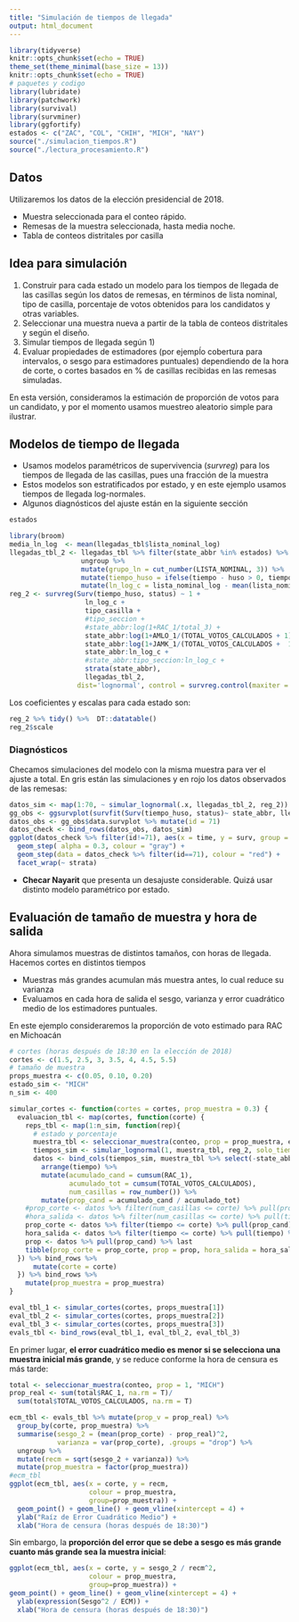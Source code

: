 ```yaml
---
title: "Simulación de tiempos de llegada"
output: html_document
---
```


```r
library(tidyverse)
knitr::opts_chunk$set(echo = TRUE)
theme_set(theme_minimal(base_size = 13))
knitr::opts_chunk$set(echo = TRUE)
# paquetes y codigo 
library(lubridate)
library(patchwork)
library(survival)
library(survminer)
library(ggfortify)
estados <- c("ZAC", "COL", "CHIH", "MICH", "NAY")
source("./simulacion_tiempos.R")
source("./lectura_procesamiento.R")
```


## Datos

Utilizaremos los datos de la elección presidencial de 2018.

- Muestra seleccionada para el conteo rápido.
- Remesas de la muestra seleccionada, hasta media noche.
- Tabla de conteos distritales por casilla

## Idea para simulación

1. Construir para cada estado un modelo para los tiempos de llegada de las casillas
según los datos de remesas, en términos de lista nominal, tipo de casilla, porcentaje
de votos obtenidos para los candidatos y otras variables.
2. Seleccionar una muestra nueva a partir de la tabla de conteos distritales y según
el diseño.
3. Simular tiempos de llegada según 1)
4. Evaluar propiedades de estimadores (por ejempĺo cobertura para intervalos, o sesgo
para estimadores puntuales) dependiendo de la hora de corte, o
cortes basados en % de casillas recibidas en las remesas simuladas. 

En esta versión, consideramos la estimación de proporción de votos para un candidato,
y por el momento usamos muestreo aleatorio simple para ilustrar.

## Modelos de tiempo de llegada

- Usamos modelos paramétricos de supervivencia (*survreg*) para los tiempos
de llegada de las casillas, pues una fracción de la muestra 
- Estos modelos son estratificados por estado, y en este ejemplo usamos tiempos
de llegada log-normales.
- Algunos diagnósticos del ajuste están en la siguiente sección

```r
estados 
```


```r
library(broom)
media_ln_log  <- mean(llegadas_tbl$lista_nominal_log) 
llegadas_tbl_2 <- llegadas_tbl %>% filter(state_abbr %in% estados) %>%
                  ungroup %>% 
                  mutate(grupo_ln = cut_number(LISTA_NOMINAL, 3)) %>% 
                  mutate(tiempo_huso = ifelse(tiempo - huso > 0, tiempo - huso, 0.001)) %>% 
                  mutate(ln_log_c = lista_nominal_log - mean(lista_nominal_log)) 
reg_2 <- survreg(Surv(tiempo_huso, status) ~ 1 +
                   ln_log_c +
                   tipo_casilla +
                   #tipo_seccion +
                   #state_abbr:log(1+RAC_1/total_3) + 
                   state_abbr:log(1+AMLO_1/(TOTAL_VOTOS_CALCULADOS + 1)) + 
                   state_abbr:log(1+JAMK_1/(TOTAL_VOTOS_CALCULADOS +  1)) +
                   state_abbr:ln_log_c + 
                   #state_abbr:tipo_seccion:ln_log_c + 
                   strata(state_abbr), 
                   llegadas_tbl_2, 
                 dist='lognormal', control = survreg.control(maxiter = 5000))
```

Los coeficientes y escalas para cada estado son:

```r
reg_2 %>% tidy() %>%  DT::datatable()
reg_2$scale
```


### Diagnósticos

Checamos simulaciones del modelo con la misma muestra para ver el ajuste a total.
En  gris están las simulaciones y en rojo los datos observados de las remesas:


```r
datos_sim <- map(1:70, ~ simular_lognormal(.x, llegadas_tbl_2, reg_2)) 
gg_obs <- ggsurvplot(survfit(Surv(tiempo_huso, status)~ state_abbr, llegadas_tbl_2))
datos_obs <- gg_obs$data.survplot %>% mutate(id = 71)
datos_check <- bind_rows(datos_obs, datos_sim)
ggplot(datos_check %>% filter(id!=71), aes(x = time, y = surv, group = id)) +
  geom_step( alpha = 0.3, colour = "gray") +
  geom_step(data = datos_check %>% filter(id==71), colour = "red") +
  facet_wrap(~ strata)
```

- **Checar Nayarit** que presenta un desajuste considerable. Quizá usar distinto
modelo paramétrico por estado.

## Evaluación de tamaño de muestra y hora de salida

Ahora simulamos muestras de distintos tamaños, con horas de llegada. Hacemos cortes en distintos tiempos

- Muestras más grandes acumulan más muestra antes, lo cual reduce su varianza
- Evaluamos en cada hora de salida el sesgo, varianza y error cuadrático medio de 
los estimadores puntuales.

En este ejemplo consideraremos la proporción de voto estimado para RAC en 
Michoacán

```r
# cortes (horas después de 18:30 en la elección de 2018)
cortes <- c(1.5, 2.5, 3, 3.5, 4, 4.5, 5.5)
# tamaño de muestra
props_muestra <- c(0.05, 0.10, 0.20)
estado_sim <- "MICH"
n_sim <- 400
```


```r
simular_cortes <- function(cortes = cortes, prop_muestra = 0.3) {
  evaluacion_tbl <- map(cortes, function(corte) {  
    reps_tbl <- map(1:n_sim, function(rep){
      # estado y porcentaje
      muestra_tbl <- seleccionar_muestra(conteo, prop = prop_muestra, estado_sim)
      tiempos_sim <- simular_lognormal(1, muestra_tbl, reg_2, solo_tiempos = TRUE)
      datos <- bind_cols(tiempos_sim, muestra_tbl %>% select(-state_abbr)) %>% 
        arrange(tiempo) %>% 
        mutate(acumulado_cand = cumsum(RAC_1), 
               acumulado_tot = cumsum(TOTAL_VOTOS_CALCULADOS),
               num_casillas = row_number()) %>% 
        mutate(prop_cand = acumulado_cand / acumulado_tot)
    #prop_corte <- datos %>% filter(num_casillas <= corte) %>% pull(prop_amlo) %>% last
    #hora_salida <- datos %>% filter(num_casillas <= corte) %>% pull(tiempo) %>% last
    prop_corte <- datos %>% filter(tiempo <= corte) %>% pull(prop_cand) %>% last
    hora_salida <- datos %>% filter(tiempo <= corte) %>% pull(tiempo) %>% last
    prop <- datos %>% pull(prop_cand) %>% last
    tibble(prop_corte = prop_corte, prop = prop, hora_salida = hora_salida)
  }) %>% bind_rows %>% 
      mutate(corte = corte)
  }) %>% bind_rows %>% 
    mutate(prop_muestra = prop_muestra)
}
```


```r
eval_tbl_1 <- simular_cortes(cortes, props_muestra[1]) 
eval_tbl_2 <- simular_cortes(cortes, props_muestra[2]) 
eval_tbl_3 <- simular_cortes(cortes, props_muestra[3]) 
evals_tbl <- bind_rows(eval_tbl_1, eval_tbl_2, eval_tbl_3)
```


En primer lugar, **el error cuadrático medio es menor si se selecciona una muestra
inicial más grande**, y se reduce conforme la hora de censura es más tarde:


```r
total <- seleccionar_muestra(conteo, prop = 1, "MICH")
prop_real <- sum(total$RAC_1, na.rm = T)/
  sum(total$TOTAL_VOTOS_CALCULADOS, na.rm = T)
```

```r
ecm_tbl <- evals_tbl %>% mutate(prop_v = prop_real) %>% 
  group_by(corte, prop_muestra) %>% 
  summarise(sesgo_2 = (mean(prop_corte) - prop_real)^2,
            varianza = var(prop_corte), .groups = "drop") %>% 
  ungroup %>% 
  mutate(recm = sqrt(sesgo_2 + varianza)) %>% 
  mutate(prop_muestra = factor(prop_muestra))
#ecm_tbl
ggplot(ecm_tbl, aes(x = corte, y = recm, 
                    colour = prop_muestra, 
                    group=prop_muestra)) +
  geom_point() + geom_line() + geom_vline(xintercept = 4) +
  ylab("Raíz de Error Cuadrático Medio") + 
  xlab("Hora de censura (horas después de 18:30)")
```

Sin embargo, la **proporción del error que se debe a sesgo es más grande
cuanto más grande sea la muestra inicial**:

```r
ggplot(ecm_tbl, aes(x = corte, y = sesgo_2 / recm^2, 
                    colour = prop_muestra, 
                    group=prop_muestra)) +
geom_point() + geom_line() + geom_vline(xintercept = 4) +
  ylab(expression(Sesgo^2 / ECM)) + 
  xlab("Hora de censura (horas después de 18:30)")
```






